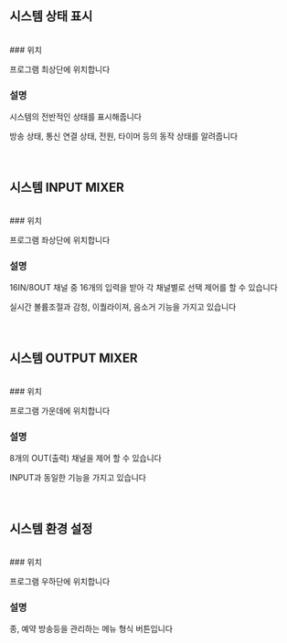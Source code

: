 ## 시스템 상태 표시
<br/>
### 위치

프로그램 최상단에 위치합니다
<br/>
### 설명

시스템의 전반적인 상태를 표시해줍니다

방송 상태, 통신 연결 상태, 전원, 타이머 등의 동작 상태를 알려줍니다
<br/>
<br/>
<br/>
## 시스템 INPUT MIXER
<br/>
### 위치

프로그램 좌상단에 위치합니다
<br/>
### 설명

16IN/8OUT 채널 중 16개의 입력을 받아 각 채널별로 선택 제어를 할 수 있습니다

실시간 볼륨조절과 감청, 이퀄라이져, 음소거 기능을 가지고 있습니다
<br/>
<br/>
<br/>
## 시스템 OUTPUT MIXER
<br/>
### 위치

프로그램 가운데에 위치합니다
<br/>
### 설명

8개의 OUT(출력) 채널을 제어 할 수 있습니다

INPUT과 동일한 기능을 가지고 있습니다
<br/>
<br/>
<br/>
## 시스템 환경 설정
<br/>
### 위치

프로그램 우하단에 위치합니다
<br/>
### 설명

종, 예약 방송등을 관리하는 메뉴 형식 버튼입니다